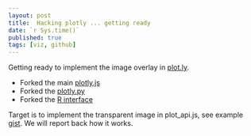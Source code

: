 ```yaml
---
layout: post
title:  Hacking plotly ... getting ready
date: `r Sys.time()`
published: true
tags: [viz, github]
---
```


Getting ready to implement the image overlay in [plot.ly](http://garyfeng.github.io/2016/06/plot-ly-transparent-image-background-my-hacks.html). 

- Forked the main [plotly.js](https://github.com/plotly/plotly.js)
- Forked the [plotly.py](https://github.com/plotly/plotly.py)
- Forked the [R interface](https://github.com/ropensci/plotly)

Target is to implement the transparent image in plot_api.js, see example [gist](https://gist.github.com/garyfeng/9516714839c84a1982dda74dd5f14a6c). We will report back how it works. 
